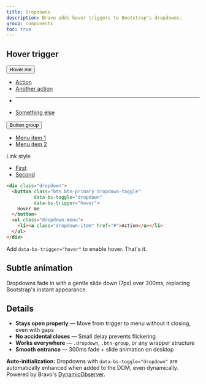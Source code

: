 ```yaml
---
title: Dropdowns
description: Bravo adds hover triggers to Bootstrap's dropdowns.
group: components
toc: true
---
```


## Hover trigger

<div class="bd-example mb-3">
  <div class="dropdown me-2 d-inline-block">
    <button class="btn btn-primary dropdown-toggle" 
            data-bs-toggle="dropdown"
            data-bs-trigger="hover">
      Hover me
    </button>
    <ul class="dropdown-menu">
      <li><a class="dropdown-item" href="#">Action</a></li>
      <li><a class="dropdown-item" href="#">Another action</a></li>
      <li><hr class="dropdown-divider" /></li>
      <li><a class="dropdown-item" href="#">Something else</a></li>
    </ul>
  </div>
  
  <div class="btn-group me-2">
    <button type="button" class="btn btn-secondary dropdown-toggle" 
            data-bs-toggle="dropdown"
            data-bs-trigger="hover">
      Button group
    </button>
    <ul class="dropdown-menu">
      <li><a class="dropdown-item" href="#">Menu item 1</a></li>
      <li><a class="dropdown-item" href="#">Menu item 2</a></li>
    </ul>
  </div>
  
  <div class="dropdown d-inline-block">
    <a class="btn btn-link dropdown-toggle text-decoration-none" 
       data-bs-toggle="dropdown"
       data-bs-trigger="hover">
      Link style
    </a>
    <ul class="dropdown-menu">
      <li><a class="dropdown-item" href="#">First</a></li>
      <li><a class="dropdown-item" href="#">Second</a></li>
    </ul>
  </div>
</div>

```html
<div class="dropdown">
  <button class="btn btn-primary dropdown-toggle" 
          data-bs-toggle="dropdown"
          data-bs-trigger="hover">
    Hover me
  </button>
  <ul class="dropdown-menu">
    <li><a class="dropdown-item" href="#">Action</a></li>
  </ul>
</div>
```

Add `data-bs-trigger="hover"` to enable hover. That's it.

## Subtle animation

Dropdowns fade in with a gentle slide down (7px) over 300ms, replacing Bootstrap's instant appearance.

## Details

* **Stays open properly** — Move from trigger to menu without it closing, even with gaps
* **No accidental closes** — Small delay prevents flickering
* **Works everywhere** — `.dropdown`, `.btn-group`, or any wrapper structure
* **Smooth entrance** — 300ms fade + slide animation on desktop

<div class="alert alert-info mt-4">
  <strong>Auto-initialization:</strong> Dropdowns with <code>data-bs-toggle="dropdown"</code> are automatically enhanced when added to the DOM, even dynamically. Powered by Bravo's <a href="[[docsref:/javascript/dynamic-observer/]]">DynamicObserver</a>.
</div>